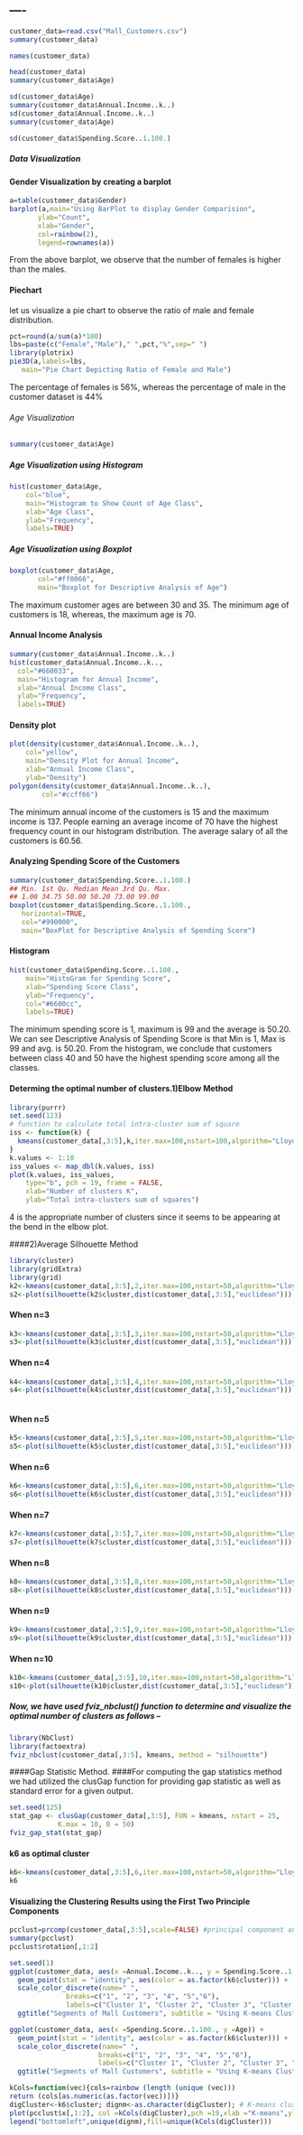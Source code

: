 ----
----

```r
customer_data=read.csv("Mall_Customers.csv")
summary(customer_data)
```

```r
names(customer_data)

```

```r
head(customer_data)
summary(customer_data$Age)
```


```r
sd(customer_data$Age)
summary(customer_data$Annual.Income..k..)
sd(customer_data$Annual.Income..k..)
summary(customer_data$Age)
```


```r
sd(customer_data$Spending.Score..1.100.)

```

#####  Data Visualization

#### Gender Visualization by creating  a barplot

 
```r
a=table(customer_data$Gender)
barplot(a,main="Using BarPlot to display Gender Comparision",
       ylab="Count",
       xlab="Gender",
       col=rainbow(2),
       legend=rownames(a))
```
From the above barplot, we observe that the number of females is higher than the males.

#### Piechart
let us visualize a pie chart to observe the ratio of male and female distribution.

```r
pct=round(a/sum(a)*100)
lbs=paste(c("Female","Male")," ",pct,"%",sep=" ")
library(plotrix)
pie3D(a,labels=lbs,
   main="Pie Chart Depicting Ratio of Female and Male")
```
The percentage of females is 56%, whereas the percentage of male in the customer dataset is 44%


###### Age Visualization

```r
summary(customer_data$Age)

```
##### Age Visualization using Histogram

```r
hist(customer_data$Age,
    col="blue",
    main="Histogram to Show Count of Age Class",
    xlab="Age Class",
    ylab="Frequency",
    labels=TRUE)
```
##### Age Visualization using Boxplot

```r
boxplot(customer_data$Age,
       col="#ff0066",
       main="Boxplot for Descriptive Analysis of Age")
```
The maximum customer ages are between 30 and 35. The minimum age of customers is 18, whereas, the maximum age is 70.



#### Annual Income Analysis

```r
summary(customer_data$Annual.Income..k..)
hist(customer_data$Annual.Income..k..,
  col="#660033",
  main="Histogram for Annual Income",
  xlab="Annual Income Class",
  ylab="Frequency",
  labels=TRUE)
```

#### Density plot


```r
plot(density(customer_data$Annual.Income..k..),
    col="yellow",
    main="Density Plot for Annual Income",
    xlab="Annual Income Class",
    ylab="Density")
polygon(density(customer_data$Annual.Income..k..),
        col="#ccff66")
```
The minimum annual income of the customers is 15 and the maximum income is 137. People earning an average income of 70 have the highest frequency count in our histogram distribution. The average salary of all the customers is 60.56.




####   Analyzing Spending Score of the Customers



```r
summary(customer_data$Spending.Score..1.100.)
## Min. 1st Qu. Median Mean 3rd Qu. Max. 
## 1.00 34.75 50.00 50.20 73.00 99.00
boxplot(customer_data$Spending.Score..1.100.,
   horizontal=TRUE,
   col="#990000",
   main="BoxPlot for Descriptive Analysis of Spending Score")
```

#### Histogram


```r
hist(customer_data$Spending.Score..1.100.,
    main="HistoGram for Spending Score",
    xlab="Spending Score Class",
    ylab="Frequency",
    col="#6600cc",
    labels=TRUE)
```
The minimum spending score is 1, maximum is 99 and the average is 50.20. We can see Descriptive Analysis of Spending Score is that Min is 1, Max is 99 and avg. is 50.20. From the histogram, we conclude that customers between class 40 and 50 have the highest spending score among all the classes.




#### Determing the optimal number of clusters.1)Elbow Method



```r
library(purrr)
set.seed(123)
# function to calculate total intra-cluster sum of square 
iss <- function(k) {
  kmeans(customer_data[,3:5],k,iter.max=100,nstart=100,algorithm="Lloyd" )$tot.withinss
}
k.values <- 1:10
iss_values <- map_dbl(k.values, iss)
plot(k.values, iss_values,
    type="b", pch = 19, frame = FALSE, 
    xlab="Number of clusters K",
    ylab="Total intra-clusters sum of squares")
```
4 is the appropriate number of clusters since it seems to be appearing at the bend in the elbow plot.




####2)Average Silhouette Method


```r
library(cluster) 
library(gridExtra)
library(grid)
k2<-kmeans(customer_data[,3:5],2,iter.max=100,nstart=50,algorithm="Lloyd")
s2<-plot(silhouette(k2$cluster,dist(customer_data[,3:5],"euclidean")))
```

####  When n=3


```r
k3<-kmeans(customer_data[,3:5],3,iter.max=100,nstart=50,algorithm="Lloyd")
s3<-plot(silhouette(k3$cluster,dist(customer_data[,3:5],"euclidean")))

```

####  When n=4
```r
k4<-kmeans(customer_data[,3:5],4,iter.max=100,nstart=50,algorithm="Lloyd")
s4<-plot(silhouette(k4$cluster,dist(customer_data[,3:5],"euclidean")))
  
```
####  When n=5

```r
k5<-kmeans(customer_data[,3:5],5,iter.max=100,nstart=50,algorithm="Lloyd")
s5<-plot(silhouette(k5$cluster,dist(customer_data[,3:5],"euclidean")))
```

####  When n=6
```r
k6<-kmeans(customer_data[,3:5],6,iter.max=100,nstart=50,algorithm="Lloyd")
s6<-plot(silhouette(k6$cluster,dist(customer_data[,3:5],"euclidean")))

```
####  When n=7
```r
k7<-kmeans(customer_data[,3:5],7,iter.max=100,nstart=50,algorithm="Lloyd")
s7<-plot(silhouette(k7$cluster,dist(customer_data[,3:5],"euclidean")))

```
####  When n=8

```r
k8<-kmeans(customer_data[,3:5],8,iter.max=100,nstart=50,algorithm="Lloyd")
s8<-plot(silhouette(k8$cluster,dist(customer_data[,3:5],"euclidean")))
```
####  When n=9

```r
k9<-kmeans(customer_data[,3:5],9,iter.max=100,nstart=50,algorithm="Lloyd")
s9<-plot(silhouette(k9$cluster,dist(customer_data[,3:5],"euclidean")))
```

####  When n=10
```r
k10<-kmeans(customer_data[,3:5],10,iter.max=100,nstart=50,algorithm="Lloyd")
s10<-plot(silhouette(k10$cluster,dist(customer_data[,3:5],"euclidean")))
```
##### Now, we have used fviz_nbclust() function to determine and visualize the optimal number of clusters as follows –

```r
library(NbClust)
library(factoextra)
fviz_nbclust(customer_data[,3:5], kmeans, method = "silhouette")
```


####Gap Statistic Method.
####For computing the gap statistics method we had utilized the clusGap function for providing gap statistic as well as standard error for a given output.



```r

set.seed(125)
stat_gap <- clusGap(customer_data[,3:5], FUN = kmeans, nstart = 25,
            K.max = 10, B = 50)
fviz_gap_stat(stat_gap)
```

#### k6 as optimal cluster

```r
k6<-kmeans(customer_data[,3:5],6,iter.max=100,nstart=50,algorithm="Lloyd")
k6
```
#### Visualizing the Clustering Results using the First Two Principle Components

```r
pcclust=prcomp(customer_data[,3:5],scale=FALSE) #principal component analysis
summary(pcclust)
pcclust$rotation[,1:2]
```


```r
set.seed(1)
ggplot(customer_data, aes(x =Annual.Income..k.., y = Spending.Score..1.100.)) + 
  geom_point(stat = "identity", aes(color = as.factor(k6$cluster))) +
  scale_color_discrete(name=" ",
              breaks=c("1", "2", "3", "4", "5","6"),
              labels=c("Cluster 1", "Cluster 2", "Cluster 3", "Cluster 4", "Cluster 5","Cluster 6")) +
  ggtitle("Segments of Mall Customers", subtitle = "Using K-means Clustering")
```


```r
ggplot(customer_data, aes(x =Spending.Score..1.100., y =Age)) + 
  geom_point(stat = "identity", aes(color = as.factor(k6$cluster))) +
  scale_color_discrete(name=" ",
                      breaks=c("1", "2", "3", "4", "5","6"),
                      labels=c("Cluster 1", "Cluster 2", "Cluster 3", "Cluster 4", "Cluster 5","Cluster 6")) +
  ggtitle("Segments of Mall Customers", subtitle = "Using K-means Clustering")
```


```r
kCols=function(vec){cols=rainbow (length (unique (vec)))
return (cols[as.numeric(as.factor(vec))])}
digCluster<-k6$cluster; dignm<-as.character(digCluster); # K-means clusters
plot(pcclust$x[,1:2], col =kCols(digCluster),pch =19,xlab ="K-means",ylab="classes")
legend("bottomleft",unique(dignm),fill=unique(kCols(digCluster)))
```



```r
```


```r
```



```r
```


```r
```